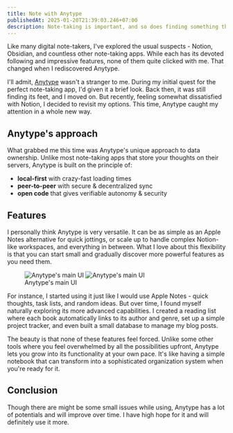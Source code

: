 ```yaml
---
title: Note with Anytype
publishedAt: 2025-01-20T21:39:03.246+07:00
description: Note-taking is important, and so does finding something that suits your note-taking style.
---
```


Like many digital note-takers, I've explored the usual suspects - Notion, Obsidian, and countless other note-taking apps. While each has its devoted following and impressive features, none of them quite clicked with me. That changed when I rediscovered Anytype.

I'll admit, [Anytype](https://anytype.io) wasn't a stranger to me. During my initial quest for the perfect note-taking app, I'd given it a brief look. Back then, it was still finding its feet, and I moved on. But recently, feeling somewhat dissatisfied with Notion, I decided to revisit my options. This time, Anytype caught my attention in a whole new way.

## Anytype's approach

What grabbed me this time was Anytype's unique approach to data ownership. Unlike most note-taking apps that store your thoughts on their servers, Anytype is built on the principle of:

- **local-first** with crazy-fast loading times
- **peer-to-peer** with secure & decentralized sync
- **open code** that gives verifiable autonomy & security

## Features

I personally think Anytype is very versatile. It can be as simple as an Apple Notes alternative for quick jottings, or scale up to handle complex Notion-like workspaces, and everything in between. What I love about this flexibility is that you can start small and gradually discover more powerful features as you need them.

<figure class="extended-pt">
  <div class="extended-wrapper">
    <Image src={anytypeLight} class="img-light" alt="Anytype's main UI" />
    <Image src={anytypeDark} class="img-dark" alt="Anytype's main UI" />
  </div>
  <figcaption class="text-center">
      Anytype's main UI
  </figcaption>
</figure>

For instance, I started using it just like I would use Apple Notes - quick thoughts, task lists, and random ideas. But over time, I found myself naturally exploring its more advanced capabilities. I created a reading list where each book automatically links to its author and genre, set up a simple project tracker, and even built a small database to manage my blog posts.

The beauty is that none of these features feel forced. Unlike some other tools where you feel overwhelmed by all the possibilities upfront, Anytype lets you grow into its functionality at your own pace. It's like having a simple notebook that can transform into a sophisticated organization system when you're ready for it.

## Conclusion

Though there are might be some small issues while using, Anytype has a lot of potentials and will improve over time. I have high hope for it and will definitely use it more.
